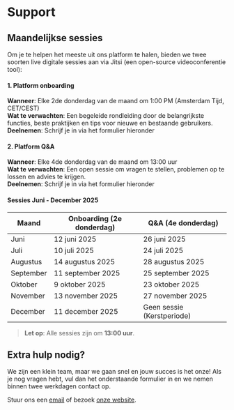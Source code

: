 
# Support

## Maandelijkse sessies

Om je te helpen het meeste uit ons platform te halen, bieden we twee soorten live digitale sessies aan via Jitsi (een open-source videoconferentie tool):

#### 1. Platform onboarding

**Wanneer**: Elke 2de donderdag van de maand om 1:00 PM (Amsterdam Tijd, CET/CEST)\
**Wat te verwachten**: Een begeleide rondleiding door de belangrijkste functies, beste praktijken en tips voor nieuwe en bestaande gebruikers.\
**Deelnemen**: Schrijf je in via het formulier hieronder

#### 2. Platform Q&A

**Wanneer**: Elke 4de donderdag van de maand om 13:00 uur\
**Wat te verwachten**: Een open sessie om vragen te stellen, problemen op te lossen en advies te krijgen.\
**Deelnemen**: Schrijf je in via het formulier hieronder

#### Sessies Juni - December 2025

| Maand     | Onboarding (2e donderdag) | Q&A (4e donderdag)         |
| --------- | ------------------------- | -------------------------- |
| Juni      | 12 juni 2025              | 26 juni 2025               |
| Juli      | 10 juli 2025              | 24 juli 2025               |
| Augustus  | 14 augustus 2025          | 28 augustus 2025           |
| September | 11 september 2025         | 25 september 2025          |
| Oktober   | 9 oktober 2025            | 23 oktober 2025            |
| November  | 13 november 2025          | 27 november 2025           |
| December  | 11 december 2025          | Geen sessie (Kerstperiode) |

> **Let op**: Alle sessies zijn om **13:00 uur**.

<MonthlySessionForm />

## Extra hulp nodig?

We zijn een klein team, maar we gaan snel en jouw succes is het onze! 
Als je nog vragen hebt, vul dan het onderstaande formulier in en we nemen binnen twee werkdagen contact op. 

<SupportForm />

Stuur ons een [email](mailto:support@alkem.io) of bezoek [onze website](https://welcome.alkem.io/contact).
